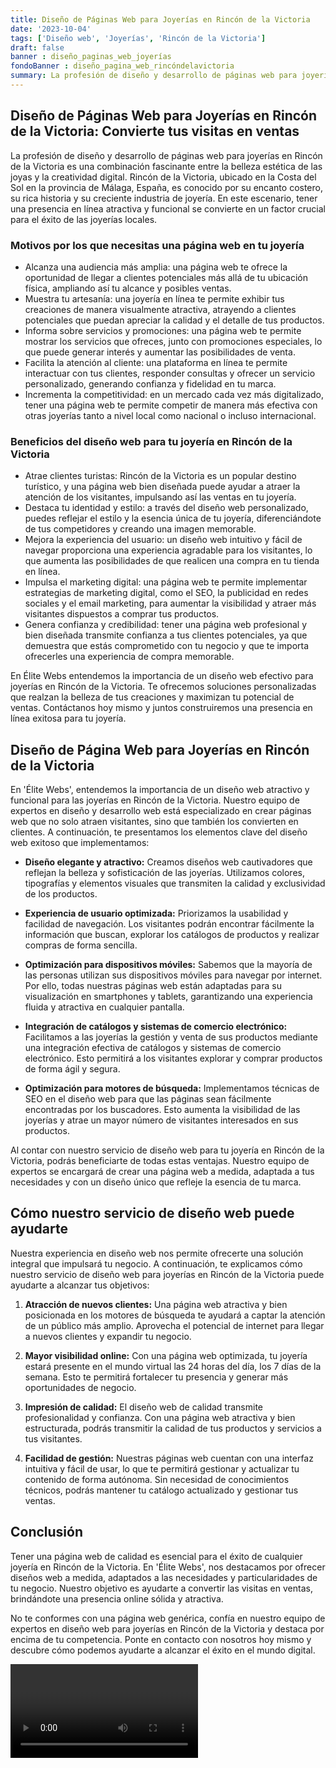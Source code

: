 ```yaml
---
title: Diseño de Páginas Web para Joyerías en Rincón de la Victoria
date: '2023-10-04'
tags: ['Diseño web', 'Joyerías', 'Rincón de la Victoria']
draft: false
banner : diseño_paginas_web_joyerías
fondoBanner : diseño_pagina_web_rincóndelavictoria
summary: La profesión de diseño y desarrollo de páginas web para joyerías en Rincón de la Victoria es una combinación fascinante entre la belleza estética de las joyas y la creatividad digital. Rincón de la Victoria, ubicado en la Costa del Sol en la provincia de Málaga, España, es conocido por su encanto costero, su rica historia y su creciente industria de joyería. En este escenario, tener una presencia en línea atractiva y funcional se convierte en un factor crucial para el éxito de las joyerías locales. 
---
```


## Diseño de Páginas Web para Joyerías en Rincón de la Victoria: Convierte tus visitas en ventas

La profesión de diseño y desarrollo de páginas web para joyerías en Rincón de la Victoria es una combinación fascinante entre la belleza estética de las joyas y la creatividad digital. Rincón de la Victoria, ubicado en la Costa del Sol en la provincia de Málaga, España, es conocido por su encanto costero, su rica historia y su creciente industria de joyería. En este escenario, tener una presencia en línea atractiva y funcional se convierte en un factor crucial para el éxito de las joyerías locales. 

### Motivos por los que necesitas una página web en tu joyería

- Alcanza una audiencia más amplia: una página web te ofrece la oportunidad de llegar a clientes potenciales más allá de tu ubicación física, ampliando así tu alcance y posibles ventas.
- Muestra tu artesanía: una joyería en línea te permite exhibir tus creaciones de manera visualmente atractiva, atrayendo a clientes potenciales que puedan apreciar la calidad y el detalle de tus productos.
- Informa sobre servicios y promociones: una página web te permite mostrar los servicios que ofreces, junto con promociones especiales, lo que puede generar interés y aumentar las posibilidades de venta.
- Facilita la atención al cliente: una plataforma en línea te permite interactuar con tus clientes, responder consultas y ofrecer un servicio personalizado, generando confianza y fidelidad en tu marca.
- Incrementa la competitividad: en un mercado cada vez más digitalizado, tener una página web te permite competir de manera más efectiva con otras joyerías tanto a nivel local como nacional o incluso internacional.

### Beneficios del diseño web para tu joyería en Rincón de la Victoria

- Atrae clientes turistas: Rincón de la Victoria es un popular destino turístico, y una página web bien diseñada puede ayudar a atraer la atención de los visitantes, impulsando así las ventas en tu joyería.
- Destaca tu identidad y estilo: a través del diseño web personalizado, puedes reflejar el estilo y la esencia única de tu joyería, diferenciándote de tus competidores y creando una imagen memorable.
- Mejora la experiencia del usuario: un diseño web intuitivo y fácil de navegar proporciona una experiencia agradable para los visitantes, lo que aumenta las posibilidades de que realicen una compra en tu tienda en línea.
- Impulsa el marketing digital: una página web te permite implementar estrategias de marketing digital, como el SEO, la publicidad en redes sociales y el email marketing, para aumentar la visibilidad y atraer más visitantes dispuestos a comprar tus productos.
- Genera confianza y credibilidad: tener una página web profesional y bien diseñada transmite confianza a tus clientes potenciales, ya que demuestra que estás comprometido con tu negocio y que te importa ofrecerles una experiencia de compra memorable.

En Élite Webs entendemos la importancia de un diseño web efectivo para joyerías en Rincón de la Victoria. Te ofrecemos soluciones personalizadas que realzan la belleza de tus creaciones y maximizan tu potencial de ventas. Contáctanos hoy mismo y juntos construiremos una presencia en línea exitosa para tu joyería.

<GifSeo />

<Cta />

## Diseño de Página Web para Joyerías en Rincón de la Victoria

En 'Élite Webs', entendemos la importancia de un diseño web atractivo y funcional para las joyerías en Rincón de la Victoria. Nuestro equipo de expertos en diseño y desarrollo web está especializado en crear páginas web que no solo atraen visitantes, sino que también los convierten en clientes. A continuación, te presentamos los elementos clave del diseño web exitoso que implementamos:

- **Diseño elegante y atractivo:** Creamos diseños web cautivadores que reflejan la belleza y sofisticación de las joyerías. Utilizamos colores, tipografías y elementos visuales que transmiten la calidad y exclusividad de los productos.

- **Experiencia de usuario optimizada:** Priorizamos la usabilidad y facilidad de navegación. Los visitantes podrán encontrar fácilmente la información que buscan, explorar los catálogos de productos y realizar compras de forma sencilla.

- **Optimización para dispositivos móviles:** Sabemos que la mayoría de las personas utilizan sus dispositivos móviles para navegar por internet. Por ello, todas nuestras páginas web están adaptadas para su visualización en smartphones y tablets, garantizando una experiencia fluida y atractiva en cualquier pantalla.

- **Integración de catálogos y sistemas de comercio electrónico:** Facilitamos a las joyerías la gestión y venta de sus productos mediante una integración efectiva de catálogos y sistemas de comercio electrónico. Esto permitirá a los visitantes explorar y comprar productos de forma ágil y segura.

- **Optimización para motores de búsqueda:** Implementamos técnicas de SEO en el diseño web para que las páginas sean fácilmente encontradas por los buscadores. Esto aumenta la visibilidad de las joyerías y atrae un mayor número de visitantes interesados en sus productos.

Al contar con nuestro servicio de diseño web para tu joyería en Rincón de la Victoria, podrás beneficiarte de todas estas ventajas. Nuestro equipo de expertos se encargará de crear una página web a medida, adaptada a tus necesidades y con un diseño único que refleje la esencia de tu marca.

## Cómo nuestro servicio de diseño web puede ayudarte

Nuestra experiencia en diseño web nos permite ofrecerte una solución integral que impulsará tu negocio. A continuación, te explicamos cómo nuestro servicio de diseño web para joyerías en Rincón de la Victoria puede ayudarte a alcanzar tus objetivos:

1. **Atracción de nuevos clientes:** Una página web atractiva y bien posicionada en los motores de búsqueda te ayudará a captar la atención de un público más amplio. Aprovecha el potencial de internet para llegar a nuevos clientes y expandir tu negocio.

2. **Mayor visibilidad online:** Con una página web optimizada, tu joyería estará presente en el mundo virtual las 24 horas del día, los 7 días de la semana. Esto te permitirá fortalecer tu presencia y generar más oportunidades de negocio.

3. **Impresión de calidad:** El diseño web de calidad transmite profesionalidad y confianza. Con una página web atractiva y bien estructurada, podrás transmitir la calidad de tus productos y servicios a tus visitantes.

4. **Facilidad de gestión:** Nuestras páginas web cuentan con una interfaz intuitiva y fácil de usar, lo que te permitirá gestionar y actualizar tu contenido de forma autónoma. Sin necesidad de conocimientos técnicos, podrás mantener tu catálogo actualizado y gestionar tus ventas.

## Conclusión

Tener una página web de calidad es esencial para el éxito de cualquier joyería en Rincón de la Victoria. En 'Élite Webs', nos destacamos por ofrecer diseños web a medida, adaptados a las necesidades y particularidades de tu negocio. Nuestro objetivo es ayudarte a convertir las visitas en ventas, brindándote una presencia online sólida y atractiva.

No te conformes con una página web genérica, confía en nuestro equipo de expertos en diseño web para joyerías en Rincón de la Victoria y destaca por encima de tu competencia. Ponte en contacto con nosotros hoy mismo y descubre cómo podemos ayudarte a alcanzar el éxito en el mundo digital.

<Video />

<CtaBot job='Joyerías' city='Rincón de la Victoria'/>

<Gmaps query='Rincón de la Victoria+españa+maps' />